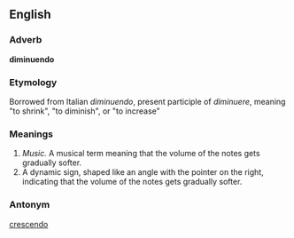 ==English==

===Adverb===
'''diminuendo'''

===Etymology===
Borrowed from Italian ''diminuendo'', present participle of ''diminuere'', meaning "to shrink", "to diminish", or "to increase"

===Meanings===
#''Music.'' A musical term meaning that the volume of the notes gets gradually softer.
#A dynamic sign, shaped like an angle with the pointer on the right, indicating that the volume of the notes gets gradually softer.

===Antonym===
[[crescendo]]